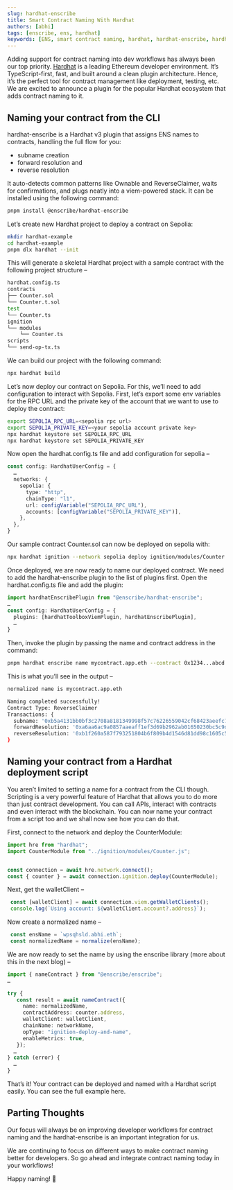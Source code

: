 ```yaml
---
slug: hardhat-enscribe
title: Smart Contract Naming With Hardhat
authors: [abhi]
tags: [enscribe, ens, hardhat]
keywords: [ENS, smart contract naming, hardhat, hardhat-enscribe, hardhat plugin, hardhat v3, ENS naming, ENS contracts]
---
```


Adding support for contract naming into dev workflows has always been our top priority. [Hardhat](https://hardhat.org/) is a leading Ethereum developer environment. It’s TypeScript-first, fast, and built around a clean plugin architecture. Hence,  it’s the perfect tool for contract management like deployment, testing, etc. We are excited to announce a plugin for the popular Hardhat ecosystem that adds contract naming to it.

## Naming your contract from the CLI

hardhat-enscribe is a Hardhat v3 plugin that assigns ENS names to contracts, handling the full flow for you: 

- subname creation 
- forward resolution and 
- reverse resolution

It auto-detects common patterns like Ownable and ReverseClaimer, waits for confirmations, and plugs neatly into a viem-powered stack.
It can be installed using the following command:

```bash
pnpm install @enscribe/hardhat-enscribe  
```

Let’s create new Hardhat project to deploy a contract on Sepolia:

```bash
mkdir hardhat-example
cd hardhat-example
pnpm dlx hardhat --init
```

 This will generate a skeletal Hardhat project with a sample contract with the following project structure –

```bash
hardhat.config.ts
contracts
├── Counter.sol
└── Counter.t.sol
test
└── Counter.ts
ignition
└── modules
    └── Counter.ts
scripts
└── send-op-tx.ts
```

We can build our project with the following command:

```bash
npx hardhat build
```

Let’s now deploy our contract on Sepolia. For this, we’ll need to add configuration to interact with Sepolia. First, let’s export some env variables for the RPC URL and the private key of the account that we want to use to deploy the contract:

```bash
export SEPOLIA_RPC_URL=<sepolia rpc url>
export SEPOLIA_PRIVATE_KEY=<your sepolia account private key>
npx hardhat keystore set SEPOLIA_RPC_URL
npx hardhat keystore set SEPOLIA_PRIVATE_KEY
```

Now open the hardhat.config.ts file and add configuration for sepolia –

```Typescript
const config: HardhatUserConfig = {
  …
  networks: {
    sepolia: {
      type: "http",
      chainType: "l1",
      url: configVariable("SEPOLIA_RPC_URL"),
      accounts: [configVariable("SEPOLIA_PRIVATE_KEY")],
    },
  },
}
```

Our sample contract Counter.sol can now be deployed on sepolia with:

```bash
npx hardhat ignition --network sepolia deploy ignition/modules/Counter.ts
```

Once deployed, we are now ready to name our deployed contract. We need to add the hardhat-enscribe plugin to the list of plugins first. Open the hardhat.config.ts file and add the plugin:

```Typescript
import hardhatEnscribePlugin from "@enscribe/hardhat-enscribe";
…
const config: HardhatUserConfig = {
  plugins: [hardhatToolboxViemPlugin, hardhatEnscribePlugin],
  …
}
```

Then, invoke the plugin by passing the name and contract address in the command:

```bash
pnpm hardhat enscribe name mycontract.app.eth --contract 0x1234...abcd
```

This is what you’ll see in the output –

```bash
normalized name is mycontract.app.eth

Naming completed successfully!
Contract Type: ReverseClaimer
Transactions: {
  subname: '0xb5a4131bb0bf3c2708a8181349998f57c76226559042cf68423aeefc74e8cd55',
  forwardResolution: '0xa6aa6ac9a0857aaeaff1ef3d69b2962ab01650230bc5c9d8d3108dcfb63cebfa',
  reverseResolution: '0xb1f260a587f793251804b6f809b4d1546d81dd98c1605c5eb7d812d1afc190b9'
}
```

##  Naming your contract from a Hardhat deployment script

You aren’t limited to setting a name for a contract from the CLI though. Scripting is a very powerful feature of Hardhat that allows you to do more than just contract development. You can call APIs, interact with contracts and even interact with the blockchain. You can now name your contract from a script too and we shall now see how you can do that.

First, connect to the network and deploy the CounterModule:

```Typescript
import hre from "hardhat";
import CounterModule from "../ignition/modules/Counter.js";


const connection = await hre.network.connect();
const { counter } = await connection.ignition.deploy(CounterModule);
```

Next, get the walletClient –

```Typescript
 const [walletClient] = await connection.viem.getWalletClients();
 console.log(`Using account: ${walletClient.account?.address}`);
```

Now create a normalized name –

```Typescript
 const ensName = `wpsqhsld.abhi.eth`;
 const normalizedName = normalize(ensName);
```

We are now ready to set the name by using the enscribe library (more about this in the next blog) –

```Typescript
import { nameContract } from "@enscribe/enscribe";
…

try {
   const result = await nameContract({
     name: normalizedName,
     contractAddress: counter.address,
     walletClient: walletClient,
     chainName: networkName,
     opType: "ignition-deploy-and-name",
     enableMetrics: true,
   });
  …
} catch (error) {
  …
}
```

That’s it! Your contract can be deployed and named with a Hardhat script easily. You can see the full example here.

## Parting Thoughts

Our focus will always be on improving developer workflows for contract naming and the hardhat-enscribe is an important integration for us.

We are continuing to focus on  different ways to make contract naming better for developers. So go ahead and integrate contract naming today in your workflows! 

Happy naming! 🚀
